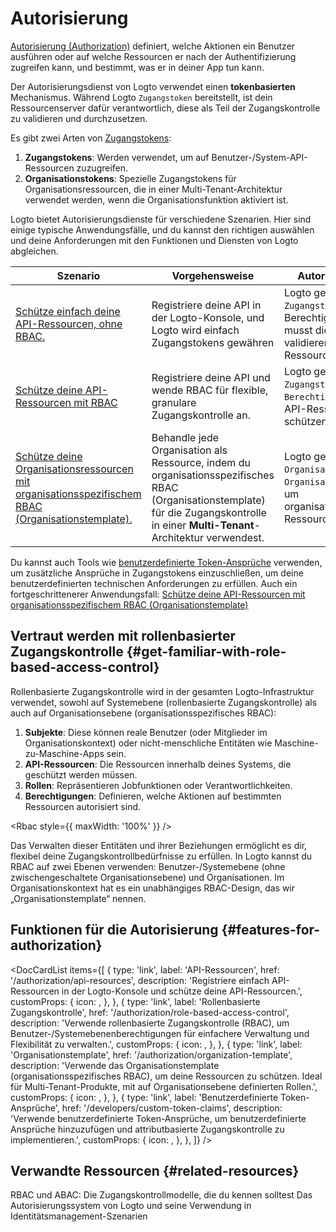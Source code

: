 
# Autorisierung

[Autorisierung (Authorization)](https://auth.wiki/authorization) definiert, welche Aktionen ein Benutzer ausführen oder auf welche Ressourcen er nach der Authentifizierung zugreifen kann, und bestimmt, was er in deiner App tun kann.

Der Autorisierungsdienst von Logto verwendet einen **tokenbasierten** Mechanismus. Während Logto `Zugangstoken` bereitstellt, ist dein Ressourcenserver dafür verantwortlich, diese als Teil der Zugangskontrolle zu validieren und durchzusetzen.

Es gibt zwei Arten von [Zugangstokens](https://auth.wiki/access-token):

1. **Zugangstokens**: Werden verwendet, um auf Benutzer-/System-API-Ressourcen zuzugreifen.
2. **Organisationstokens**: Spezielle Zugangstokens für Organisationsressourcen, die in einer Multi-Tenant-Architektur verwendet werden, wenn die Organisationsfunktion aktiviert ist.

Logto bietet Autorisierungsdienste für verschiedene Szenarien. Hier sind einige typische Anwendungsfälle, und du kannst den richtigen auswählen und deine Anforderungen mit den Funktionen und Diensten von Logto abgleichen.

| Szenario                                                                                                                                                                 | Vorgehensweise                                                                                                                                                                       | Autorisierungsablauf                                                                                                           |
| ------------------------------------------------------------------------------------------------------------------------------------------------------------------------ | ------------------------------------------------------------------------------------------------------------------------------------------------------------------------------------ | ------------------------------------------------------------------------------------------------------------------------------ |
| [Schütze einfach deine API-Ressourcen, ohne RBAC.](/authorization/api-resources/protect-your-api)                                                                        | Registriere deine API in der Logto-Konsole, und Logto wird einfach Zugangstokens gewähren                                                                                            | Logto gewährt `Zugangstoken` (ohne Berechtigungen), und du musst diese Tokens validieren, um deine API-Ressourcen zu schützen. |
| [Schütze deine API-Ressourcen mit RBAC](/authorization/role-based-access-control/protect-api-resources-with-rbac)                                                        | Registriere deine API und wende RBAC für flexible, granulare Zugangskontrolle an.                                                                                                    | Logto gewährt `Zugangstoken` mit `Berechtigung`, um deine API-Ressourcen zu schützen.                                          |
| [Schütze deine Organisationsressourcen mit organisationsspezifischem RBAC (Organisationstemplate).](/authorization/organization-template/protect-organization-resources) | Behandle jede Organisation als Ressource, indem du organisationsspezifisches RBAC (Organisationstemplate) für die Zugangskontrolle in einer **Multi-Tenant**-Architektur verwendest. | Logto gewährt `Organisationstoken` mit `Organisationsberechtigung`, um organisationsspezifische Ressourcen zu schützen.        |

Du kannst auch Tools wie [benutzerdefinierte Token-Ansprüche](/developers/custom-token-claims) verwenden, um zusätzliche Ansprüche in Zugangstokens einzuschließen, um deine benutzerdefinierten technischen Anforderungen zu erfüllen. Auch ein fortgeschrittenerer Anwendungsfall: [Schütze deine API-Ressourcen mit organisationsspezifischem RBAC (Organisationstemplate)](/authorization/organization-template/protect-api-reources)

## Vertraut werden mit rollenbasierter Zugangskontrolle \{#get-familiar-with-role-based-access-control}

Rollenbasierte Zugangskontrolle wird in der gesamten Logto-Infrastruktur verwendet, sowohl auf Systemebene (rollenbasierte Zugangskontrolle) als auch auf Organisationsebene (organisationsspezifisches RBAC):

1. **Subjekte**: Diese können reale Benutzer (oder Mitglieder im Organisationskontext) oder nicht-menschliche Entitäten wie Maschine-zu-Maschine-Apps sein.
2. **API-Ressourcen**: Die Ressourcen innerhalb deines Systems, die geschützt werden müssen.
3. **Rollen**: Repräsentieren Jobfunktionen oder Verantwortlichkeiten.
4. **Berechtigungen**: Definieren, welche Aktionen auf bestimmten Ressourcen autorisiert sind.

<Rbac style={{ maxWidth: '100%' }} />

Das Verwalten dieser Entitäten und ihrer Beziehungen ermöglicht es dir, flexibel deine Zugangskontrollbedürfnisse zu erfüllen. In Logto kannst du RBAC auf zwei Ebenen verwenden: Benutzer-/Systemebene (ohne zwischengeschaltete Organisationsebene) und Organisationen. Im Organisationskontext hat es ein unabhängiges RBAC-Design, das wir „Organisationstemplate“ nennen.

## Funktionen für die Autorisierung \{#features-for-authorization}

<DocCardList
  items={[
    {
      type: 'link',
      label: 'API-Ressourcen',
      href: '/authorization/api-resources',
      description:
        'Registriere einfach API-Ressourcen in der Logto-Konsole und schütze deine API-Ressourcen.',
      customProps: {
        icon: <Api />,
      },
    },
    {
      type: 'link',
      label: 'Rollenbasierte Zugangskontrolle',
      href: '/authorization/role-based-access-control',
      description:
        'Verwende rollenbasierte Zugangskontrolle (RBAC), um Benutzer-/Systemebenenberechtigungen für einfachere Verwaltung und Flexibilität zu verwalten.',
      customProps: {
        icon: <Role />,
      },
    },
    {
      type: 'link',
      label: 'Organisationstemplate',
      href: '/authorization/organization-template',
      description:
        'Verwende das Organisationstemplate (organisationsspezifisches RBAC), um deine Ressourcen zu schützen. Ideal für Multi-Tenant-Produkte, mit auf Organisationsebene definierten Rollen.',
      customProps: {
        icon: <OrgTemplate />,
      },
    },
    {
      type: 'link',
      label: 'Benutzerdefinierte Token-Ansprüche',
      href: '/developers/custom-token-claims',
      description:
        'Verwende benutzerdefinierte Token-Ansprüche, um benutzerdefinierte Ansprüche hinzuzufügen und attributbasierte Zugangskontrolle zu implementieren.',
      customProps: {
        icon: <Jwt />,
      },
    },
  ]}
/>

## Verwandte Ressourcen \{#related-resources}

<Url href="https://blog.logto.io/rbac-and-abac">
  RBAC und ABAC: Die Zugangskontrollmodelle, die du kennen solltest
</Url>

<Url href="https://blog.logto.io/logto-authorization-system-and-its-use">
  Das Autorisierungssystem von Logto und seine Verwendung in Identitätsmanagement-Szenarien
</Url>
